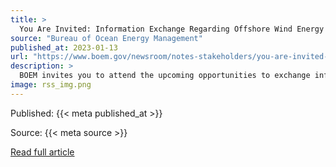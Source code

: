 ```yaml
---
title: >
  You Are Invited: Information Exchange Regarding Offshore Wind Energy in the Gulf of Maine
source: "Bureau of Ocean Energy Management"
published_at: 2023-01-13
url: "https://www.boem.gov/newsroom/notes-stakeholders/you-are-invited-information-exchange-regarding-offshore-wind-energy"
description: >
  BOEM invites you to attend the upcoming opportunities to exchange information regarding offshore wind energy in the Gulf of Maine. In August 2022, the Department of the Interior announced a “Request for Interest” (RFI) to gauge whether there is commercial interest in obtaining wind energy leases within an area in the Gulf of Maine consisting of about 13.7 million acres. BOEM reviewed the public input received in response to the RFI and worked collaboratively with National Oceanic and Atmospheric Administration’s (NOAA) National Center for Coastal and Ocean Science (NCCOS) to conduct a spatial...
image: rss_img.png
---
```



  Published: {{< meta published_at >}}
  

  Source: {{< meta source >}}
  

  [Read full article]({{< meta url >}})
  

